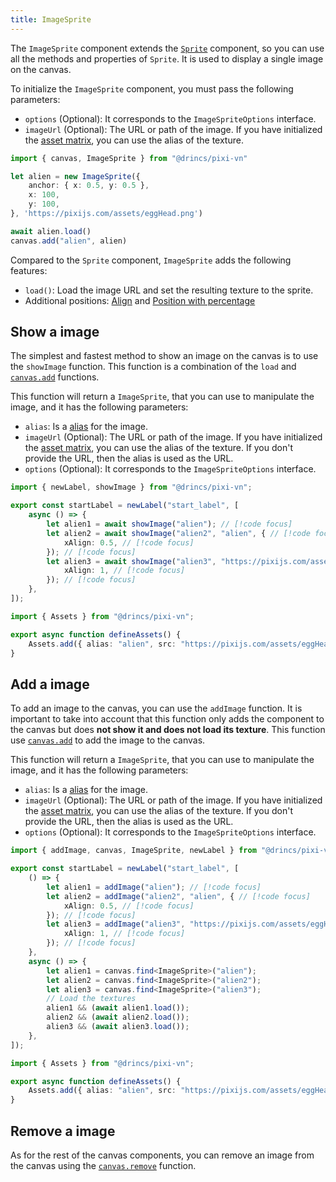 ```yaml
---
title: ImageSprite
---
```


The `ImageSprite` component extends the [`Sprite`](/start/canvas-components#base-components) component, so you can use all the methods and properties of `Sprite`. It is used to display a single image on the canvas.

To initialize the `ImageSprite` component, you must pass the following parameters:

- `options` (Optional): It corresponds to the `ImageSpriteOptions` interface.
- `imageUrl` (Optional): The URL or path of the image. If you have initialized the [asset matrix](/start/assets-management#initialize-the-asset-matrix-at-project-start), you can use the alias of the texture.

```ts
import { canvas, ImageSprite } from "@drincs/pixi-vn"

let alien = new ImageSprite({
    anchor: { x: 0.5, y: 0.5 },
    x: 100,
    y: 100,
}, 'https://pixijs.com/assets/eggHead.png')

await alien.load()
canvas.add("alien", alien)
```

Compared to the `Sprite` component, `ImageSprite` adds the following features:

- `load()`: Load the image URL and set the resulting texture to the sprite.
- Additional positions: [Align](/start/canvas-position.md) and [Position with percentage](/start/canvas-position)

## Show a image

The simplest and fastest method to show an image on the canvas is to use the `showImage` function. This function is a combination of the `load` and [`canvas.add`](/start/canvas-functions#add-a-canvas-component) functions.

This function will return a `ImageSprite`, that you can use to manipulate the image, and it has the following parameters:

- `alias`: Is a [alias](/start/canvas-alias) for the image.
- `imageUrl` (Optional): The URL or path of the image. If you have initialized the [asset matrix](/start/assets-management#initialize-the-asset-matrix-at-project-start), you can use the alias of the texture. If you don't provide the URL, then the alias is used as the URL.
- `options` (Optional): It corresponds to the `ImageSpriteOptions` interface.

```ts tab="labels/startLabel.ts"
import { newLabel, showImage } from "@drincs/pixi-vn";

export const startLabel = newLabel("start_label", [
    async () => {
        let alien1 = await showImage("alien"); // [!code focus]
        let alien2 = await showImage("alien2", "alien", { // [!code focus]
            xAlign: 0.5, // [!code focus]
        }); // [!code focus]
        let alien3 = await showImage("alien3", "https://pixijs.com/assets/eggHead.png", { // [!code focus]
            xAlign: 1, // [!code focus]
        }); // [!code focus]
    },
]);
```

```ts tab="utils/defineAssets.ts"
import { Assets } from "@drincs/pixi-vn";

export async function defineAssets() {
    Assets.add({ alias: "alien", src: "https://pixijs.com/assets/eggHead.png" });
}
```

<Sandbox
  template="m9q8zk"
  entry="/src/labels/startLabel.ts,/src/utils/assets-utility.ts"
/>

## Add a image

To add an image to the canvas, you can use the `addImage` function. It is important to take into account that this function only adds the component to the canvas but does **not show it and does not load its texture**. This function use [`canvas.add`](/start/canvas-functions#add-a-canvas-component) to add the image to the canvas.

This function will return a `ImageSprite`, that you can use to manipulate the image, and it has the following parameters:

- `alias`: Is a [alias](/start/canvas-alias) for the image.
- `imageUrl` (Optional): The URL or path of the image. If you have initialized the [asset matrix](/start/assets-management#initialize-the-asset-matrix-at-project-start), you can use the alias of the texture. If you don't provide the URL, then the alias is used as the URL.
- `options` (Optional): It corresponds to the `ImageSpriteOptions` interface.

```ts tab="labels/startLabel.ts"
import { addImage, canvas, ImageSprite, newLabel } from "@drincs/pixi-vn";

export const startLabel = newLabel("start_label", [
    () => {
        let alien1 = addImage("alien"); // [!code focus]
        let alien2 = addImage("alien2", "alien", { // [!code focus]
            xAlign: 0.5, // [!code focus]
        }); // [!code focus]
        let alien3 = addImage("alien3", "https://pixijs.com/assets/eggHead.png", { // [!code focus]
            xAlign: 1, // [!code focus]
        }); // [!code focus]
    },
    async () => {
        let alien1 = canvas.find<ImageSprite>("alien");
        let alien2 = canvas.find<ImageSprite>("alien2");
        let alien3 = canvas.find<ImageSprite>("alien3");
        // Load the textures
        alien1 && (await alien1.load());
        alien2 && (await alien2.load());
        alien3 && (await alien3.load());
    },
]);
```

```ts tab="utils/defineAssets.ts"
import { Assets } from "@drincs/pixi-vn";

export async function defineAssets() {
    Assets.add({ alias: "alien", src: "https://pixijs.com/assets/eggHead.png" });
}
```

<Sandbox
  template="5f3jcr"
  entry="/src/labels/startLabel.ts,/src/utils/assets-utility.ts"
/>

## Remove a image

As for the rest of the canvas components, you can remove an image from the canvas using the [`canvas.remove`](/start/canvas-functions#remove-a-canvas-component) function.
